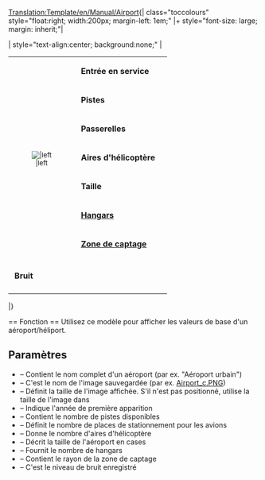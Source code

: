 <noinclude>[[Translation:Template/en/Manual/Airport]]</noinclude>{| class="toccolours" style="float:right; width:200px; margin-left: 1em;"
|+ style="font-size: large; margin: inherit;"|'''{{{Libellé}}}'''

| style="text-align:center; background:none;" |
{| class="toccolours"
|rowspan="8" style="text-align:center; font-size:smaller;"|[[File:{{{image}}}|{{{imagewidth}}}|left]]
|&nbsp;'''Entrée en service''' || {{{Service}}}
|-
|&nbsp;'''Pistes''' || {{{Pistes}}}
|-
|&nbsp;'''Passerelles''' || {{{Passerelles}}}
|-
|&nbsp;'''Aires d'hélicoptère''' || {{{Héli}}}
|-
|&nbsp;'''Taille''' || {{{taille}}}
|-
|&nbsp;'''[[fr/Manual/Dépôts|Hangars]]''' || {{{hangars}}}
|-
|&nbsp;'''[[fr/Manual/Zone de captage|Zone de captage]]''' || {{{captage}}}
|-
|-
|&nbsp;'''Bruit''' || {{{bruit}}}
|-
|}

|}

<noinclude>== Fonction ==
Utilisez ce modèle pour afficher les valeurs de base d'un aéroport/héliport.
== Paramètres ==
* {{{Libellé}}} – Contient le nom complet d'un aéroport (par ex. "Aéroport urbain")
* {{{image}}} – C'est le nom de l'image sauvegardée (par ex. [[:File:en/Manual/Airport c.png|Airport_c.PNG]])
* {{{imagewidth}}} – Définit la taille de l'image affichée. S'il n'est pas positionné, utilise la taille de l'image dans {{{image}}}
* {{{Service}}} – Indique l'année de première apparition
* {{{Pistes}}} – Contient le nombre de pistes disponibles
* {{{Passerelles}}} – Définit le nombre de places de stationnement pour les avions
* {{{Héli}}} – Donne le nombre d'aires d'hélicoptère
* {{{taille}}} – Décrit la taille de l'aéroport en cases
* {{{hangars}}} – Fournit le nombre de hangars
* {{{captage}}} – Contient le rayon de la zone de captage
* {{{bruit}}} – C'est le niveau de bruit enregistré</noinclude>
